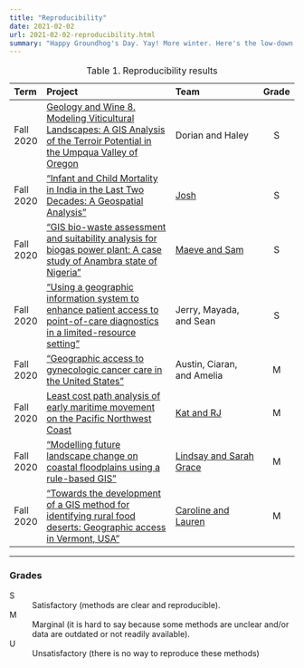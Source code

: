```yaml
---
title: "Reproducibility"
date: 2021-02-02
url: 2021-02-02-reproducibility.html
summary: "Happy Groundhog's Day. Yay! More winter. Here's the low-down on Client Meeting progress reports on the reproducibility of published geoprocesses."
---
```


:   Table 1. Reproducibility results

| Term  | Project                   | Team              | Grade |
| :-----| :------------------------ | :---------------- | :---: |
| Fall 2020 | [Geology and Wine 8. Modeling Viticultural Landscapes:  A  GIS Analysis  of  the  Terroir Potential  in  the  Umpqua Valley of Oregon](https://journals.lib.unb.ca/index.php/GC/article/view/2779/3267) | Dorian and Haley | S |
| Fall 2020 | ["Infant and Child Mortality in India in the Last Two Decades: A Geospatial Analysis"](https://doi.org/10.1371/journal.pone.0026856) | [Josh](https://sites.google.com/email.wm.edu/joshuahabib/client-meeting/purpose-and-key-concepts?authuser=0) | S |
| Fall 2020 | ["GIS bio-waste assessment and suitability analysis for biogas power plant: A case study of Anambra state of Nigeria"](https://doi.org/10.1016/j.renene.2020.09.046) | [Maeve and Sam](https://storymaps.arcgis.com/stories/bbf8d416c924465aa137b546dbcb1921) | S |
| Fall 2020 | ["Using a geographic information system to enhance patient access to point-of-care diagnostics in a limited-resource setting"](http://doi.org/10.1186/s12942-016-0037-9) | Jerry, Mayada, and Sean | S |
| Fall 2020 | ["Geographic access to gynecologic cancer care in the United States"](https://doi.org/10.1016/j.ygyno.2015.04.025) | Austin, Ciaran, and Amelia | M |
| Fall 2020 | [Least cost path analysis of early maritime movement on the Pacific Northwest Coast](http://dx.doi.org/10.1016/j.jas.2016.11.006) | [Kat and RJ](https://sites.google.com/email.wm.edu/marine-lcp-analysis/overview) | M |
| Fall 2020 | ["Modelling future landscape change on coastal floodplains using a rule-based GIS"](https://doi.org/10.1016/j.envsoft.2005.07.011) | [Lindsay and Sarah Grace](https://sites.google.com/email.wm.edu/client-meeting/home) | M |
| Fall 2020 | ["Towards the development of a GIS method for identifying rural food deserts: Geographic access in Vermont, USA"](https://doi.org/10.1016/j.apgeog.2009.05.004) | [Caroline and Lauren](https://storymaps.arcgis.com/stories/9379895103e34c0aafc922ed57d0cba3) | M |


***

### Grades

S
:   Satisfactory (methods are clear and reproducible).

M
:   Marginal (it is hard to say because some methods are unclear and/or data are outdated or not readily available).

U
:   Unsatisfactory (there is no way to reproduce these methods)
